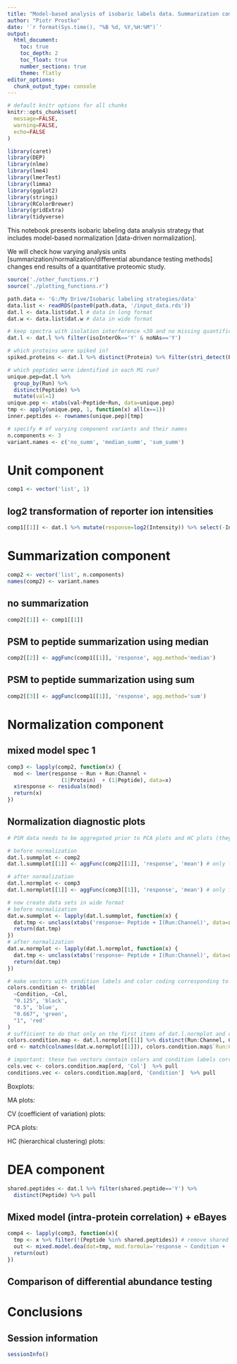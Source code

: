 ```yaml
---
title: "Model-based analysis of isobaric labels data. Summarization component."
author: "Piotr Prostko"
date: '`r format(Sys.time(), "%B %d, %Y,%H:%M")`'
output: 
  html_document:
    toc: true
    toc_depth: 2
    toc_float: true
    number_sections: true
    theme: flatly
editor_options: 
  chunk_output_type: console
---
```


```r
# default knitr options for all chunks
knitr::opts_chunk$set(
  message=FALSE,
  warning=FALSE,
  echo=FALSE
)
```

```r
library(caret)
library(DEP)
library(nlme)
library(lme4)
library(lmerTest)
library(limma)
library(ggplot2)
library(stringi)
library(RColorBrewer)
library(gridExtra)
library(tidyverse)
```

This notebook presents isobaric labeling data analysis strategy that includes model-based normalization [data-driven normalization]. 

We will check how varying analysis units [summarization/normalization/differential abundance testing methods] changes end results of a quantitative proteomic study.

```r
source('./other_functions.r')
source('./plotting_functions.r')

path.data <- 'G:/My Drive/Isobaric labeling strategies/data'
data.list <- readRDS(paste0(path.data, '/input_data.rds'))
dat.l <- data.list$dat.l # data in long format
dat.w <- data.list$dat.w # data in wide format

# keep spectra with isolation interference <30 and no missing quantification channels
dat.l <- dat.l %>% filter(isoInterOk=='Y' & noNAs=='Y')

# which proteins were spiked in?
spiked.proteins <- dat.l %>% distinct(Protein) %>% filter(stri_detect(Protein, fixed='ups')) %>% pull

# which peptides were identified in each MS run?
unique.pep=dat.l %>% 
  group_by(Run) %>%
  distinct(Peptide) %>% 
  mutate(val=1)
unique.pep <- xtabs(val~Peptide+Run, data=unique.pep)
tmp <- apply(unique.pep, 1, function(x) all(x==1))
inner.peptides <- rownames(unique.pep)[tmp]
```

```r
# specify # of varying component variants and their names
n.components <- 3
variant.names <- c('no_summ', 'median_summ', 'sum_summ')
```

# Unit component

```r
comp1 <- vector('list', 1)
```

## log2 transformation of reporter ion intensities

```r
comp1[[1]] <- dat.l %>% mutate(response=log2(Intensity)) %>% select(-Intensity)
```

<!-- ## original scale (not log-transformed) of reporter ion intensities -->

<!-- ## log2-transformation of intensity ratios (channel 127C in denominator) -->

# Summarization component

```r
comp2 <- vector('list', n.components)
names(comp2) <- variant.names
```

## no summarization

```r
comp2[[1]] <- comp1[[1]]
```

## PSM to peptide summarization using median

```r
comp2[[2]] <- aggFunc(comp1[[1]], 'response', agg.method='median')
```

## PSM to peptide summarization using sum

```r
comp2[[3]] <- aggFunc(comp1[[1]], 'response', agg.method='sum')
```

# Normalization component

## mixed model spec 1

```r
comp3 <- lapply(comp2, function(x) {
  mod <- lmer(response ~ Run + Run:Channel +
                 (1|Protein)  + (1|Peptide), data=x)
  x$response <- residuals(mod)
  return(x)
})
```

<!-- ## variant2: mixed model spec 2 -->

<!-- ## variant3: mixed model spec 3 -->

## Normalization diagnostic plots

```r
# PSM data needs to be aggregated prior to PCA plots and HC plots (they require features in the intersection of all MS runs - this is not possible for PSM data). In order to be consisent, other normalization plots will be based on the aggregated data

# before normalization
dat.l.summplot <- comp2
dat.l.summplot[[1]] <- aggFunc(comp2[[1]], 'response', 'mean') # only first variant requires aggregation to peptide level

# after normalization
dat.l.normplot <- comp3
dat.l.normplot[[1]] <- aggFunc(comp3[[1]], 'response', 'mean') # only first variant requires aggregation to peptide level

# now create data sets in wide format
# before normalization
dat.w.summplot <- lapply(dat.l.summplot, function(x) {
  dat.tmp <- unclass(xtabs('response~ Peptide + I(Run:Channel)', data=x, drop.unused.levels = TRUE))
  return(dat.tmp)
})
# after normalization
dat.w.normplot <- lapply(dat.l.normplot, function(x) {
  dat.tmp <- unclass(xtabs('response~ Peptide + I(Run:Channel)', data=x, drop.unused.levels = TRUE))
  return(dat.tmp)
})

# make vectors with condition labels and color coding corresponding to samples in wide format data
colors.condition <- tribble(
  ~Condition, ~Col,
  "0.125", 'black',
  "0.5", 'blue',
  "0.667", 'green',
  "1", 'red'
)
# sufficient to do that only on the first items of dat.l.normplot and dat.w.normplot lists
colors.condition.map <- dat.l.normplot[[1]] %>% distinct(Run:Channel, Condition) %>% left_join(colors.condition, by='Condition')
ord <- match(colnames(dat.w.normplot[[1]]), colors.condition.map$`Run:Channel`)

# important: these two vectors contain colors and condition labels corresponding to data in wide format
cols.vec <- colors.condition.map[ord, 'Col']  %>% pull
conditions.vec <- colors.condition.map[ord, 'Condition']  %>% pull
```

Boxplots:

MA plots:

CV (coefficient of variation) plots:

PCA plots:

HC (hierarchical clustering) plots:

# DEA component

```r
shared.peptides <- dat.l %>% filter(shared.peptide=='Y') %>% 
  distinct(Peptide) %>% pull
```

## Mixed model (intra-protein correlation) + eBayes

```r
comp4 <- lapply(comp3, function(x){
  tmp <- x %>% filter(!(Peptide %in% shared.peptides)) # remove shared peptides before DEA
  out <- mixed.model.dea(dat=tmp, mod.formula='response ~ Condition + (1|Run:Channel)', conditions=c('1', '0.125'))
  return(out)
})
```

<!-- ## DEqMS -->

## Comparison of differential abundance testing

# Conclusions

## Session information
```r
sessionInfo()
```









